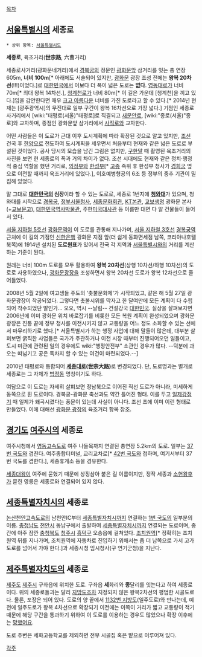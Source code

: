 [[목차]]
== [[서울특별시]]의 세종로 ==
 * 상위 항목: [[서울특별시도]]

'''세종로''', 육조거리('''世宗路''', 六曹거리)

세종로사거리(광화문네거리)에서 [[경복궁]]의 정문인 [[광화문]]앞 삼거리를 잇는 총 연장 605m, '''너비 100m'''[* 아래에도 서술되어 있지만, [[광화문]] 광장 조성 전에는 '''왕복 20차선'''(!!!)이었다.]로 [[대한민국]]에서 이보다 더 폭이 넓은 도로는 '''없다'''. [[영동대로]]가 너비 70m[* 최대 왕복 14차선.], [[청계천로]]가 너비 80m[* 이 길은 가운데 [청계천]을 끼고 있다.]임을 감안한다면 매우 [[크고 아름다운]] 너비를 가진 도로라고 할 수 있다.[* 2014년 현재는 [광주광역시]의 무진대로 일부 구간이 왕복 16차선으로 가장 넓다.] 기점인 세종로사거리에서 [wiki:"태평로(서울)"태평로]로 직결되고 [[새문안로]], [wiki:"종로(서울)"종로]와 교차하며, 종점인 광화문앞 삼거리에서 [[사직로(서울)|사직로]]와 교차한다.

어떤 사람들은 이 도로가 근대 이후 도시계획에 따라 확장된 것으로 알고 있지만, [[조선]] 건국 후 [[한양]]으로 천도하여 도시계획을 세우면서 처음부터 현재와 같은 넓은 도로로 부설된 것이었다. 공사 당시의 모습을 남긴 그림은 없지만, [[구한말]] 때 촬영된 육조거리의 사진을 보면 현 세종로의 폭과 거의 차이가 없다. 조선 시대에도 현재와 같은 정치·행정적 중심 역할을 했던 거리로, [[의정부]]와 [[한성부]][* [[고종(조선)|고종]] 즉위 후 한성부 청사가 [[경희궁]] 옆으로 이전할 때까지 육조거리에 있었다.], 이호예병형공의 6조 등 정부의 중추 기관이 밀집해 있었다.

말 그대로 '''[[대한민국]]의 심장'''이라 할 수 있는 도로로, 세종로 1번지에 '''[[청와대]]'''가 있으며, 청와대를 시작으로 [[경복궁]], [[정부서울청사]], [[세종문화회관]], [[KT]]본관, [[교보생명]] 광화문 본사(+[[교보문고]]), [[대한민국역사박물관]], 주한[[미국]][[대사관]] 등 이름만 대면 다 알 건물들이 들어서 있다.

[[서울 지하철 5호선]] [[광화문역]]이 이 도로를 관통해 지나가며, [[서울 지하철 3호선]] [[경복궁역]] 근처에 이 길의 기점인 [[신한은행]] 광화문 지점 앞(더 쉽게 동화면세점 남쪽, 코리아나호텔 북쪽)에 1914년 설치된 '''도로원표'''가 있어서 전국 각 지역과 [[서울특별시]]와의 거리를 계산하는 기준이 된다.

원래는 너비 100m 도로를 모두 활용하여 '''왕복 20차선'''(상행 10차선/하행 10차선)의 도로로 사용하였으나, [[광화문광장]]을 조성하면서 왕복 20차선 도로가 왕복 12차선으로 줄어들었다.

2008년 5월 2일에 여고생들 주도의 '촛불문화제'가 시작되었고, 같은 해 5월 27일 광화문광장이 착공되었다. 그렇다면 촛불시위를 막자고 한 달여만에 모든 계획이 다 수립되어 착수되었단 말인가... 오오, 역시 --날림-- 건설강국 [[대한민국]]. 실상을 살펴보자면 2006년에 이미 광화문 위치 바로잡기를 비롯한 모든 복원 계획이 완성되었으며 광화문광장은 진통 끝에 정부 청사를 이전시키지 않고 교통량을 어느 정도 소화할 수 있는 선에서 마무리하기로 했다.[* 서울특별시가 하는 행정 사업에 대해 말들이 많은데, 대부분 살펴보면 굵직한 사업들은 국가가 주관하거나 이전 시장 때부터 진행되어오던 일들이고, 도시 미관에 관련된 일의 경우에도 wiki:"행정안전부" 소관인 경우가 많다. --덕분에 과오는 떠넘기고 공은 독차지 할 수 있는 여건이 마련되었다.--]

2010년 태평로와 통합되어 '''[[세종대로]](世宗大路)'''로 변경되었다. 단, 도로명과는 별개로 세종로는 그 자체가 [[법정동]] 명칭이기도 하다.

여담으로 이 도로는 자세히 살펴보면 정남북으로 이어진 직선 도로가 아니라, 미세하게 동쪽으로 휜 도로이다. 경복궁-광화문 축선과도 약간 틀어진 형태. 이를 두고 [[일제강점기]] 때 일제가 왜곡시켰다는 풍문이 있는데 사실이 아니다. 조선 초에 이미 이런 형태로 만들었다. 이에 대해선 [[광화문 광장]]의 육조거리 항목 참조.

== [[경기도]] [[여주시]]의 세종로 ==
여주시청에서 [[영동고속도로]] 여주 나들목까지 연결된 총연장 5.2km의 도로. 일부는 [[37번 국도]]와 겹친다. 여주종합터미널, 교리교차로[* [[42번 국도]]와 접하며, 여기서부터 37번 국도를 겸한다.], 세종휴게소 등을 경유한다.

[[세종대왕]]이 여주에 묻혔기 때문에 상징삼아 붙은 길 이름이지만, 정작 세종과 [[소헌왕후]]가 묻힌 영릉은 세종로와 연결되어 있지 않다.

== [[세종특별자치시]]의 세종로 ==
[[논산천안고속도로]]의 남천안IC부터 [[세종특별자치시]]까지 연결하는 [[1번 국도]]의 일부분의 이름. [[충청남도]] [[천안시]] 동남구에서 출발하여 [[세종특별자치시]]까지 연결되는 도로이며, 중간에 아주 잠깐 [[충청북도]] [[청주시]] [[흥덕구]] 오송읍에 걸쳐있다. [[조치원역]][* 정확히는 조치원역 뒤를 지나가며, 조치원역에 자동차로 진입하기 위해서는 좀 더 남쪽으로 가서 고가도로를 넘어서 가야 한다.]과 세종시청 임시청사(구 연기군청)을 지난다.

== [[제주특별자치도]]의 세종로 ==
[[제주도]] [[제주시]] 구좌읍에 위치한 도로. 구좌읍 '''세'''화리와 '''종'''달리를 잇는다고 하여 세종로이다. 위의 세종로들과는 달리 [[지방도]]조차 지정되지 않은 왕복2차선의 평범한 시골도로다. 물론, 포장은 되어 있다.
도로의 양 끝에서 [[1132번 지방도]](일주도로)와 만나는데, 예전에 일주도로가 왕복 4차선으로 확장되기 이전에는 이쪽이 거리가 짧고 교통량이 적기 때문에 해당 구간을 통과하기 위하여 이 도로를 이용하는 경우도 많았으나 확장 이후에는 [[망했어요]].

도로 주변은 세화고등학교를 제외하면 전부 시골집 혹은 밭으로 이루어져 있다.

[[각주]]
